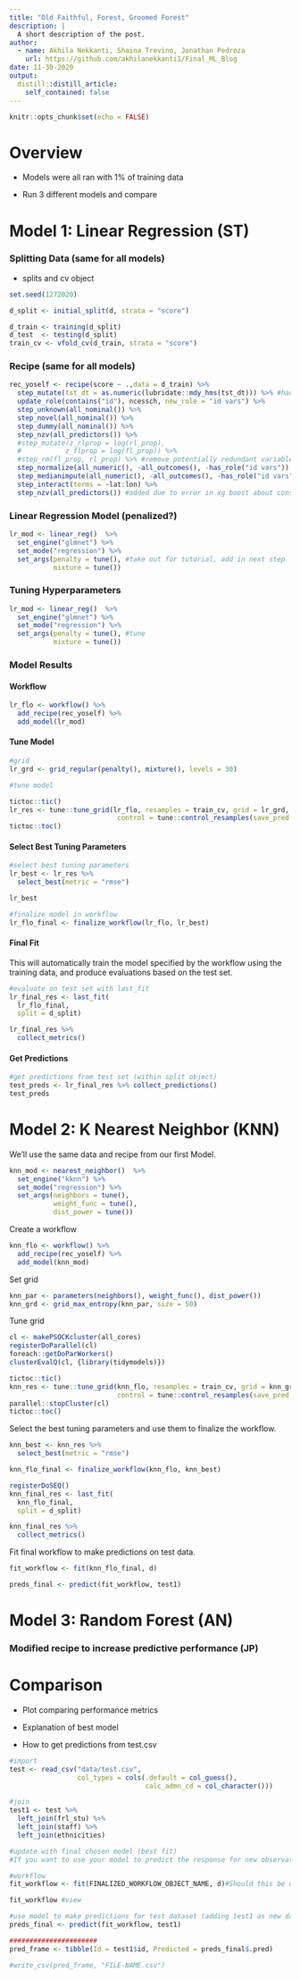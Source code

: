 ```yaml
---
title: "Old Faithful, Forest, Groomed Forest"
description: |
  A short description of the post.
author:
  - name: Akhila Nekkanti, Shaina Trevino, Jonathan Pedroza
    url: https://github.com/akhilanekkanti1/Final_ML_Blog
date: 11-30-2020
output:
  distill::distill_article:
    self_contained: false
---
```


```r
knitr::opts_chunk$set(echo = FALSE)
```

# Overview

+ Models were all ran with 1% of training data 

+ Run 3 different models and compare 

# Model 1: Linear Regression (ST)

### Splitting Data (same for all models)

+ splits and cv object

```r
set.seed(1272020)

d_split <- initial_split(d, strata = "score")

d_train <- training(d_split)
d_test  <- testing(d_split)
train_cv <- vfold_cv(d_train, strata = "score")
```


### Recipe (same for all models)

```r
rec_yoself <- recipe(score ~ .,data = d_train) %>%
  step_mutate(tst_dt = as.numeric(lubridate::mdy_hms(tst_dt))) %>% #had  to add as.numeric to recipe to make xgboost model run
  update_role(contains("id"), ncessch, new_role = "id vars") %>%
  step_unknown(all_nominal()) %>% 
  step_novel(all_nominal()) %>% 
  step_dummy(all_nominal()) %>% 
  step_nzv(all_predictors()) %>%
  #step_mutate(z_rlprop = log(rl_prop),
  #           z_flprop = log(fl_prop)) %>% 
  #step_rm(fl_prop, rl_prop) %>% #remove potentially redundant variables
  step_normalize(all_numeric(), -all_outcomes(), -has_role("id vars")) %>%
  step_medianimpute(all_numeric(), -all_outcomes(), -has_role("id vars")) %>%  
  step_interact(terms = ~lat:lon) %>% 
  step_nzv(all_predictors()) #added due to error in xg boost about constant variables with 0sd
```


### Linear Regression Model (penalized?)

```r
lr_mod <- linear_reg()  %>%
  set_engine("glmnet") %>% 
  set_mode("regression") %>% 
  set_args(penalty = tune(), #take out for tutorial, add in next step
           mixture = tune())

```


### Tuning Hyperparameters

```r
lr_mod <- linear_reg()  %>%
  set_engine("glmnet") %>% 
  set_mode("regression") %>% 
  set_args(penalty = tune(), #tune
           mixture = tune())

```

### Model Results

#### Workflow

```r
lr_flo <- workflow() %>% 
  add_recipe(rec_yoself) %>% 
  add_model(lr_mod)

```

#### Tune Model

```r
#grid
lr_grd <- grid_regular(penalty(), mixture(), levels = 30)

#tune model 

tictoc::tic()
lr_res <- tune::tune_grid(lr_flo, resamples = train_cv, grid = lr_grd,
                           control = tune::control_resamples(save_pred = TRUE))
tictoc::toc()

```

#### Select Best Tuning Parameters

```r
#select best tuning parameters
lr_best <- lr_res %>% 
  select_best(metric = "rmse")

lr_best

#finalize model in workflow
lr_flo_final <- finalize_workflow(lr_flo, lr_best)

```

#### Final Fit

This will automatically train the model specified by the workflow using the training data, and produce evaluations based on the test set.

```r
#evaluate on test set with last_fit
lr_final_res <- last_fit(
  lr_flo_final,
  split = d_split)

lr_final_res %>%
  collect_metrics()
```

#### Get Predictions

```r
#get predictions from test set (within split object)
test_preds <- lr_final_res %>% collect_predictions()
test_preds

```


# Model 2: K Nearest Neighbor (KNN)

We'll use the same data and recipe from our first Model. 

```r
knn_mod <- nearest_neighbor()  %>%
  set_engine("kknn") %>% 
  set_mode("regression") %>% 
  set_args(neighbors = tune(),
           weight_func = tune(),
           dist_power = tune())
```

Create a workflow
```r

knn_flo <- workflow() %>% 
  add_recipe(rec_yoself) %>% 
  add_model(knn_mod)

```

Set grid
```r

knn_par <- parameters(neighbors(), weight_func(), dist_power())
knn_grd <- grid_max_entropy(knn_par, size = 50)
```

Tune grid
```r
cl <- makePSOCKcluster(all_cores)
registerDoParallel(cl)
foreach::getDoParWorkers()
clusterEvalQ(cl, {library(tidymodels)})

tictoc::tic()
knn_res <- tune::tune_grid(knn_flo, resamples = train_cv, grid = knn_grd,
                           control = tune::control_resamples(save_pred = TRUE))
parallel::stopCluster(cl)
tictoc::toc()
```

Select the best tuning parameters and use them to finalize the workflow.
```r
knn_best <- knn_res %>% 
  select_best(metric = "rmse")

knn_flo_final <- finalize_workflow(knn_flo, knn_best)
```


```r
registerDoSEQ() 
knn_final_res <- last_fit(
  knn_flo_final,
  split = d_split)

knn_final_res %>%
  collect_metrics()

```

Fit final workflow to make predictions on test data.
```r
fit_workflow <- fit(knn_flo_final, d)

preds_final <- predict(fit_workflow, test1)
```

# Model 3: Random Forest (AN)

### Modified recipe to increase predictive performance (JP)

# Comparison

+ Plot comparing performance metrics

+ Explanation of best model

+ How to get predictions from test.csv 

```r
#import
test <- read_csv("data/test.csv",
                 col_types = cols(.default = col_guess(), 
                                  calc_admn_cd = col_character()))

#join
test1 <- test %>% 
  left_join(frl_stu) %>% 
  left_join(staff) %>% 
  left_join(ethnicities)

```

```r
#update with final chosen model (best fit)
#If you want to use your model to predict the response for new observations, you need to use the fit() function on your workflow and the dataset that you want to fit the final model on (e.g. the complete training + testing dataset). 

#workflow
fit_workflow <- fit(FINALIZED_WORKFLOW_OBJECT_NAME, d)#Should this be d_train based on lab 3key. This blog says not - http://www.rebeccabarter.com/blog/2020-03-25_machine_learning/

fit_workflow #view

#use model to make predictions for test dataset (adding test1 as new data)
preds_final <- predict(fit_workflow, test1)

######################
pred_frame <- tibble(Id = test1$id, Predicted = preds_final$.pred)

#write_csv(pred_frame, "FILE-NAME.csv")

```

